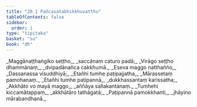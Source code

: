 ```yaml
---
title: "20.1 Pañcasatabhikkhuvatthu"
tableOfContents: false
sidebar:
  order: 1
type: "tipitaka"
basket: "su"
book: "dh"
---
```



<DynamicBreadcrumb />

<Division number="273" book="dh" bookNo="18" page="52">

<Paragraph number="295" type="verses" book="dh">
_Maggānaṭṭhaṅgiko seṭṭho,_  
_saccānaṃ caturo padā;_  
_Virāgo seṭṭho dhammānaṃ,_  
_dvipadānañca cakkhumā._  

</Paragraph>

</Division>
<Division number="274" book="dh" bookNo="18" page="52">

<Paragraph number="296" type="verses" book="dh">
_Eseva maggo natthañño,_  
_Dassanassa visuddhiyā;_  
_Etañhi tumhe paṭipajjatha,_  
_Mārassetaṃ pamohanaṃ._  

</Paragraph>

</Division>
<Division number="275" book="dh" bookNo="18" page="52">

<Paragraph number="297" type="verses" book="dh">
_Etañhi tumhe paṭipannā,_  
_dukkhassantaṃ karissatha;_  
_Akkhāto vo mayā maggo,_  
_aññāya sallakantanaṃ._  

</Paragraph>

</Division>
<Division number="276" book="dh" bookNo="18" page="52">

<Paragraph number="298" type="verses" book="dh">
_Tumhehi kiccamātappaṃ,_  
_akkhātāro tathāgatā;_  
_Paṭipannā pamokkhanti,_  
_jhāyino mārabandhanā._
</Paragraph>
</Division>